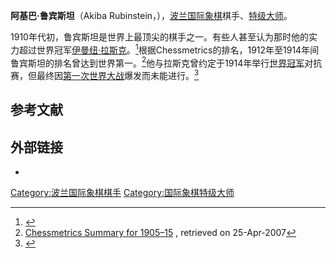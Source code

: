 {{Infobox chess player
|name = 阿基巴·鲁宾斯坦
|image= Akiba-RubinsteinC.jpg
|caption=
|birthname = Akiba Kiwelowicz Rubinstein
|country = [[波兰|波兰]]
|birth_date  = {{Birth date|1880|12|1|df=yes}}
|birth_place =
|death_date  = {{Death date and age|1961|3|15|1880|12|1|df=yes}}
|death_place =
|title = [[国际象棋特级大师|特级大师]]
|worldchampion =
}}
'''阿基巴·鲁宾斯坦'''（Akiba Rubinstein，{{bd|1880年|12月1日|1961年|3月15日}}），[[波兰|波兰]][[国际象棋|国际象棋]]棋手、[[国际象棋特级大师|特级大师]]。

1910年代初，鲁宾斯坦是世界上最顶尖的棋手之一。有些人甚至认为那时他的实力超过世界冠军[[伊曼纽·拉斯克|伊曼纽·拉斯克]]。<ref>{{Cite book
|last=Silman|first=Jeremy|author-link=Jeremy Silman
|year=2007
|title=Silman's Complete Endgame Course: From Beginner to Master
|url=https://archive.org/details/silmanscompletee00silm|publisher=Siles Press
|isbn=1-890085-10-3
|page=[https://archive.org/details/silmanscompletee00silm/page/n490 477]
|ref=harv
|postscript=<!--None-->}}</ref>根据Chessmetrics的排名，1912年至1914年间鲁宾斯坦的排名曾达到世界第一。<ref>[http://chessmetrics.com/cm/CM2/Summary.asp?Params=190510SSSSS3S000000000000111000000000000010100 Chessmetrics Summary for 1905–15] {{webarchive|url=https://web.archive.org/web/20120502183109/http://chessmetrics.com/cm/CM2/Summary.asp?Params=190510SSSSS3S000000000000111000000000000010100 |date=2012-05-02 }}, retrieved on 25-Apr-2007</ref>他与拉斯克曾约定于1914年举行[[国际象棋世界冠军|世界冠军]]对抗赛，但最终因[[第一次世界大战|第一次世界大战]]爆发而未能进行。<ref>{{Harvnb|Silman|2007|p=477}}</ref>

== 参考文献 ==
{{reflist}}

== 外部链接 ==
*{{chessgames player|id=10841}}

{{chess-bio-stub}}
{{Authority control}}
[[Category:波兰国际象棋棋手|Category:波兰国际象棋棋手]]
[[Category:国际象棋特级大师|Category:国际象棋特级大师]]